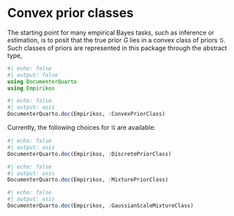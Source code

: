 # Convex prior classes

The starting point for many empirical Bayes tasks, such as inference or estimation, is to posit
that the true prior $G$ lies in a convex class of priors $\mathcal{G}$. Such classes of priors 
are represented in this package through the abstract type,

```julia
#| echo: false
#| output: false
using DocumenterQuarto
using Empirikos
```

```julia
#| echo: false
#| output: asis
DocumenterQuarto.doc(Empirikos, :ConvexPriorClass)
```


Currently, the following choices for $\mathcal{G}$ are available:


```julia
#| echo: false
#| output: asis
DocumenterQuarto.doc(Empirikos, :DiscretePriorClass)
```

```julia
#| echo: false
#| output: asis
DocumenterQuarto.doc(Empirikos, :MixturePriorClass)
```

```julia
#| echo: false
#| output: asis
DocumenterQuarto.doc(Empirikos, :GaussianScaleMixtureClass)
```



